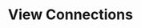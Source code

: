 ---
title: "View Connections"
openapi: post /user_data_sources
description: "This endpoint retrieves active connections across all data sources for a user."
---